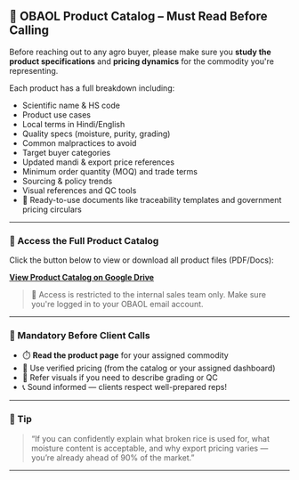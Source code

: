 ## 📘 OBAOL Product Catalog – Must Read Before Calling

Before reaching out to any agro buyer, please make sure you **study the product specifications** and **pricing dynamics** for the commodity you're representing.

Each product has a full breakdown including:

- Scientific name & HS code
- Product use cases
- Local terms in Hindi/English
- Quality specs (moisture, purity, grading)
- Common malpractices to avoid
- Target buyer categories
- Updated mandi & export price references
- Minimum order quantity (MOQ) and trade terms
- Sourcing & policy trends
- Visual references and QC tools
- 📄 Ready-to-use documents like traceability templates and government pricing circulars

---

### 🔗 Access the Full Product Catalog

Click the button below to view or download all product files (PDF/Docs):

[**View Product Catalog on Google Drive**](https://drive.google.com/drive/folders/1UK7gvpdUfVlWg2ZsRFUv25H4WZUUt4xe?usp=sharing)

> 🔐 Access is restricted to the internal sales team only. Make sure you're logged in to your OBAOL email account.

---

### 📌 Mandatory Before Client Calls

- ⏱️ **Read the product page** for your assigned commodity
- 🧾 Use verified pricing (from the catalog or your assigned dashboard)
- 📸 Refer visuals if you need to describe grading or QC
- 📞 Sound informed — clients respect well-prepared reps!

---

### 📍 Tip

> “If you can confidently explain what broken rice is used for, what moisture content is acceptable, and why export pricing varies — you’re already ahead of 90% of the market.”

---
